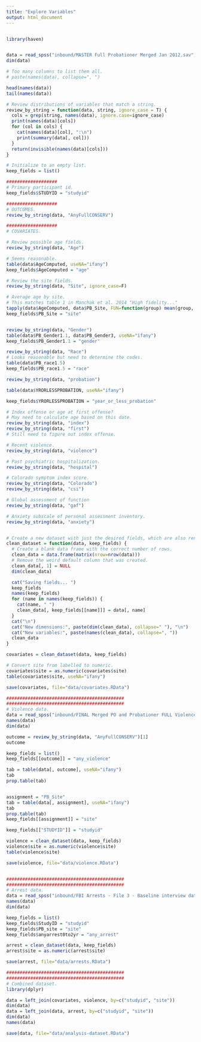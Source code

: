 ```yaml
---
title: "Explore Variables"
output: html_document
---
```


```r
```

```r
library(haven)


data = read_spss("inbound/MASTER Full Probationer Merged Jan 2012.sav")
dim(data)

# Too many columns to list them all.
# paste(names(data), collapse=", ")

head(names(data))
tail(names(data))

# Review distributions of variables that match a string.
review_by_string = function(data, string, ignore_case = T) {
  cols = grep(string, names(data), ignore.case=ignore_case)
  print(names(data)[cols])
  for (col in cols) {
    cat(names(data)[col], ":\n")
    print(summary(data[, col]))
  }
  return(invisible(names(data)[cols]))
}

# Initialize to an empty list.
keep_fields = list()

###################
# Primary participant id.
keep_fields$STUDYID = "studyid"

###################
# OUTCOMES.
review_by_string(data, "AnyFullCONSERV")

###################
# COVARIATES.

# Review possible age fields.
review_by_string(data, "Age")

# Seems reasonable.
table(data$AgeComputed, useNA="ifany")
keep_fields$AgeComputed = "age"

# Review the site fields.
review_by_string(data, "Site", ignore_case=F)

# Average age by site.
# This matches table 1 in Manchak et al. 2014 "High fidelity..."
tapply(data$AgeComputed, data$PB_Site, FUN=function(group) mean(group, na.rm=T))
keep_fields$PB_Site = "site"


review_by_string(data, "Gender")
table(data$PB_Gender1.1, data$PB_Gender3, useNA="ifany")
keep_fields$PB_Gender1.1 = "gender"

review_by_string(data, "Race")
# Looks reasonable but need to determine the codes.
table(data$PB_race1.5)
keep_fields$PB_race1.5 = "race"

review_by_string(data, "probation")

table(data$YRORLESSPROBATION, useNA="ifany")

keep_fields$YRORLESSPROBATION = "year_or_less_probation"

# Index offense or age at first offense?
# May need to calculate age based on this date.
review_by_string(data, "index")
review_by_string(data, "first")
# Still need to figure out index offense.

# Recent violence.
review_by_string(data, "violence")

# Past psychiatric hospitalization.
review_by_string(data, "hospital")

# Colorado symptom index score.
review_by_string(data, "Colorado")
review_by_string(data, "csi")

# Global assessment of function
review_by_string(data, "gaf")

# Anxiety subscale of personal assessment inventory.
review_by_string(data, "anxiety")


# Create a new dataset with just the desired fields, which are also renamed.
clean_dataset = function(data, keep_fields) {
  # Create a blank data frame with the correct number of rows.
  clean_data = data.frame(matrix(nrow=nrow(data)))
  # Remove the weird default column that was created.
  clean_data[, 1] = NULL
  dim(clean_data)

  cat("Saving fields... ")
  keep_fields
  names(keep_fields)
  for (name in names(keep_fields)) {
    cat(name, " ")
    clean_data[, keep_fields[[name]]] = data[, name]
  }
  cat("\n")
  cat("New dimensions:", paste(dim(clean_data), collapse=" "), "\n")
  cat("New variables:", paste(names(clean_data), collapse=", "))
  clean_data
}

covariates = clean_dataset(data, keep_fields)

# Convert site from labelled to numeric.
covariates$site = as.numeric(covariates$site)
table(covariates$site, useNA="ifany")

save(covariates, file="data/covariates.RData")

############################################
############################################
# Violence data.
data = read_spss("inbound/FINAL Merged PO and Probationer FULL Violence File_Aug 2014.sav")
names(data)
dim(data)

outcome = review_by_string(data, "AnyFullCONSERV")[1]
outcome

keep_fields = list()
keep_fields[[outcome]] = "any_violence"

tab = table(data[, outcome], useNA="ifany")
tab
prop.table(tab)


assignment = "PB_Site"
tab = table(data[, assignment], useNA="ifany")
tab
prop.table(tab)
keep_fields[[assignment]] = "site"

keep_fields[["STUDYID"]] = "studyid"

violence = clean_dataset(data, keep_fields)
violence$site = as.numeric(violence$site)
table(violence$site)

save(violence, file="data/violence.RData")


############################################
############################################
# Arrest data.
data = read_spss("inbound/FBI Arrests - File 3 - Baseline interview date - Jan 2012.sav")
names(data)
dim(data)

keep_fields = list()
keep_fields$StudyID = "studyid"
keep_fields$PB_site = "site"
keep_fields$anyarrest0to2yr = "any_arrest"

arrest = clean_dataset(data, keep_fields)
arrest$site = as.numeric(arrest$site)

save(arrest, file="data/arrests.RData")

############################################
############################################
# Combined dataset.
library(dplyr)

data = left_join(covariates, violence, by=c("studyid", "site"))
dim(data)
data = left_join(data, arrest, by=c("studyid", "site"))
dim(data)
names(data)

save(data, file="data/analysis-dataset.RData")

```